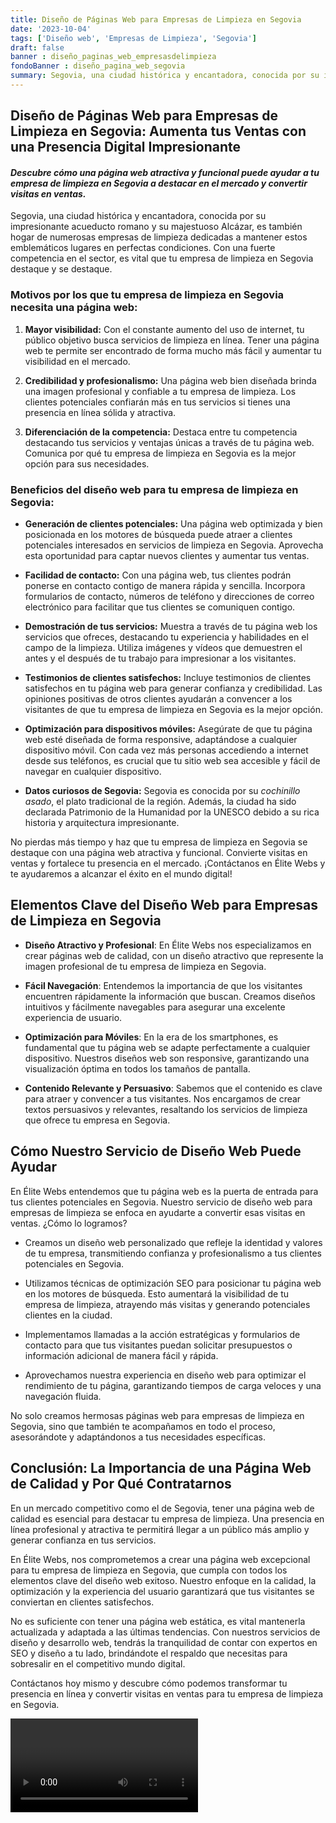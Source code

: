 ```yaml
---
title: Diseño de Páginas Web para Empresas de Limpieza en Segovia
date: '2023-10-04'
tags: ['Diseño web', 'Empresas de Limpieza', 'Segovia']
draft: false
banner : diseño_paginas_web_empresasdelimpieza
fondoBanner : diseño_pagina_web_segovia
summary: Segovia, una ciudad histórica y encantadora, conocida por su impresionante acueducto romano y su majestuoso Alcázar, es también hogar de numerosas empresas de limpieza dedicadas a mantener estos emblemáticos lugares en perfectas condiciones. Con una fuerte competencia en el sector, es vital que tu empresa de limpieza en Segovia destaque y se destaque.
---
```


## Diseño de Páginas Web para Empresas de Limpieza en Segovia: Aumenta tus Ventas con una Presencia Digital Impresionante

#### *Descubre cómo una página web atractiva y funcional puede ayudar a tu empresa de limpieza en Segovia a destacar en el mercado y convertir visitas en ventas.*

Segovia, una ciudad histórica y encantadora, conocida por su impresionante acueducto romano y su majestuoso Alcázar, es también hogar de numerosas empresas de limpieza dedicadas a mantener estos emblemáticos lugares en perfectas condiciones. Con una fuerte competencia en el sector, es vital que tu empresa de limpieza en Segovia destaque y se destaque.

### Motivos por los que tu empresa de limpieza en Segovia necesita una página web:

1. **Mayor visibilidad:** Con el constante aumento del uso de internet, tu público objetivo busca servicios de limpieza en línea. Tener una página web te permite ser encontrado de forma mucho más fácil y aumentar tu visibilidad en el mercado.

2. **Credibilidad y profesionalismo:** Una página web bien diseñada brinda una imagen profesional y confiable a tu empresa de limpieza. Los clientes potenciales confiarán más en tus servicios si tienes una presencia en línea sólida y atractiva.

3. **Diferenciación de la competencia:** Destaca entre tu competencia destacando tus servicios y ventajas únicas a través de tu página web. Comunica por qué tu empresa de limpieza en Segovia es la mejor opción para sus necesidades.

### Beneficios del diseño web para tu empresa de limpieza en Segovia:

- **Generación de clientes potenciales:** Una página web optimizada y bien posicionada en los motores de búsqueda puede atraer a clientes potenciales interesados en servicios de limpieza en Segovia. Aprovecha esta oportunidad para captar nuevos clientes y aumentar tus ventas.

- **Facilidad de contacto:** Con una página web, tus clientes podrán ponerse en contacto contigo de manera rápida y sencilla. Incorpora formularios de contacto, números de teléfono y direcciones de correo electrónico para facilitar que tus clientes se comuniquen contigo.

- **Demostración de tus servicios:** Muestra a través de tu página web los servicios que ofreces, destacando tu experiencia y habilidades en el campo de la limpieza. Utiliza imágenes y vídeos que demuestren el antes y el después de tu trabajo para impresionar a los visitantes.

- **Testimonios de clientes satisfechos:** Incluye testimonios de clientes satisfechos en tu página web para generar confianza y credibilidad. Las opiniones positivas de otros clientes ayudarán a convencer a los visitantes de que tu empresa de limpieza en Segovia es la mejor opción.

- **Optimización para dispositivos móviles:** Asegúrate de que tu página web esté diseñada de forma responsive, adaptándose a cualquier dispositivo móvil. Con cada vez más personas accediendo a internet desde sus teléfonos, es crucial que tu sitio web sea accesible y fácil de navegar en cualquier dispositivo.

- **Datos curiosos de Segovia:** Segovia es conocida por su *cochinillo asado*, el plato tradicional de la región. Además, la ciudad ha sido declarada Patrimonio de la Humanidad por la UNESCO debido a su rica historia y arquitectura impresionante.

No pierdas más tiempo y haz que tu empresa de limpieza en Segovia se destaque con una página web atractiva y funcional. Convierte visitas en ventas y fortalece tu presencia en el mercado. ¡Contáctanos en Élite Webs y te ayudaremos a alcanzar el éxito en el mundo digital!

<GifSeo />

<Cta />

## Elementos Clave del Diseño Web para Empresas de Limpieza en Segovia

- **Diseño Atractivo y Profesional**: En Élite Webs nos especializamos en crear páginas web de calidad, con un diseño atractivo que represente la imagen profesional de tu empresa de limpieza en Segovia.

- **Fácil Navegación**: Entendemos la importancia de que los visitantes encuentren rápidamente la información que buscan. Creamos diseños intuitivos y fácilmente navegables para asegurar una excelente experiencia de usuario.

- **Optimización para Móviles**: En la era de los smartphones, es fundamental que tu página web se adapte perfectamente a cualquier dispositivo. Nuestros diseños web son responsive, garantizando una visualización óptima en todos los tamaños de pantalla.

- **Contenido Relevante y Persuasivo**: Sabemos que el contenido es clave para atraer y convencer a tus visitantes. Nos encargamos de crear textos persuasivos y relevantes, resaltando los servicios de limpieza que ofrece tu empresa en Segovia.

## Cómo Nuestro Servicio de Diseño Web Puede Ayudar

En Élite Webs entendemos que tu página web es la puerta de entrada para tus clientes potenciales en Segovia. Nuestro servicio de diseño web para empresas de limpieza se enfoca en ayudarte a convertir esas visitas en ventas. ¿Cómo lo logramos?

- Creamos un diseño web personalizado que refleje la identidad y valores de tu empresa, transmitiendo confianza y profesionalismo a tus clientes potenciales en Segovia.

- Utilizamos técnicas de optimización SEO para posicionar tu página web en los motores de búsqueda. Esto aumentará la visibilidad de tu empresa de limpieza, atrayendo más visitas y generando potenciales clientes en la ciudad.

- Implementamos llamadas a la acción estratégicas y formularios de contacto para que tus visitantes puedan solicitar presupuestos o información adicional de manera fácil y rápida.

- Aprovechamos nuestra experiencia en diseño web para optimizar el rendimiento de tu página, garantizando tiempos de carga veloces y una navegación fluida.

No solo creamos hermosas páginas web para empresas de limpieza en Segovia, sino que también te acompañamos en todo el proceso, asesorándote y adaptándonos a tus necesidades específicas.

## Conclusión: La Importancia de una Página Web de Calidad y Por Qué Contratarnos

En un mercado competitivo como el de Segovia, tener una página web de calidad es esencial para destacar tu empresa de limpieza. Una presencia en línea profesional y atractiva te permitirá llegar a un público más amplio y generar confianza en tus servicios.

En Élite Webs, nos comprometemos a crear una página web excepcional para tu empresa de limpieza en Segovia, que cumpla con todos los elementos clave del diseño web exitoso. Nuestro enfoque en la calidad, la optimización y la experiencia del usuario garantizará que tus visitantes se conviertan en clientes satisfechos.

No es suficiente con tener una página web estática, es vital mantenerla actualizada y adaptada a las últimas tendencias. Con nuestros servicios de diseño y desarrollo web, tendrás la tranquilidad de contar con expertos en SEO y diseño a tu lado, brindándote el respaldo que necesitas para sobresalir en el competitivo mundo digital.

Contáctanos hoy mismo y descubre cómo podemos transformar tu presencia en línea y convertir visitas en ventas para tu empresa de limpieza en Segovia.

<Video />

<CtaBot job='Empresas de Limpieza' city='Segovia'/>

<Gmaps query='Segovia+españa+maps' />